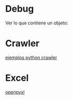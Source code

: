 = Debug =
Ver lo que contiene un objeto:
{{{python
import pprint
pprint.pprint(vars(<objeto>))
}}}
= Crawler =
[[https://www.scrapingbee.com/blog/crawling-python/|ejemplos python crawler]]
= Excel =
[[openpyxl]]
